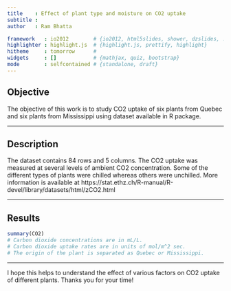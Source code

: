 ```yaml
---
title    : Effect of plant type and moisture on CO2 uptake
subtitle : 
author   : Ram Bhatta

framework   : io2012        # {io2012, html5slides, shower, dzslides, ...}
highlighter : highlight.js  # {highlight.js, prettify, highlight}
hitheme     : tomorrow      # 
widgets     : []            # {mathjax, quiz, bootstrap}
mode        : selfcontained # {standalone, draft}
---
```


## Objective

The objective of this work is to study CO2 uptake of six plants from Quebec and six plants from Mississippi using dataset available in R package. 

---

## Description

The dataset contains 84 rows and 5 columns. The CO2 uptake was measured at several levels of ambient CO2 concentration. Some of the different types of plants were chilled whereas others were unchilled. More information is available at https://stat.ethz.ch/R-manual/R-devel/library/datasets/html/zCO2.html

---

## Results

```r
summary(CO2)
# Carbon dioxide concentrations are in mL/L.
# Carbon dioxide uptake rates are in units of mol/m^2 sec.
# The origin of the plant is separated as Quebec or Mississippi.
```

---


I hope this helps to understand the effect of various factors on CO2 uptake of different plants. Thanks you for your time!


